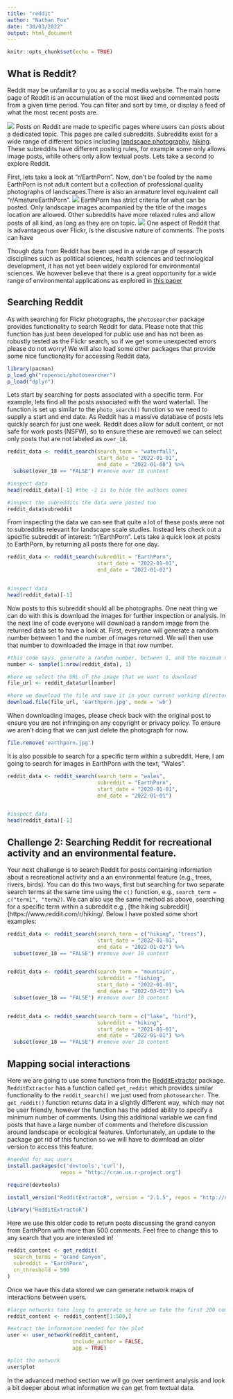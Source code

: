 ```yaml
---
title: "reddit"
author: "Nathan Fox"
date: "30/03/2022"
output: html_document
---
```


```r
knitr::opts_chunk$set(echo = TRUE)
```

## What is Reddit?

Reddit may be unfamiliar to you as a social media website. The main home page of Reddit is an accumulation of the most liked and commented posts from a given time period. You can filter and sort by time, or display a feed of what the most recent posts are.

![](C:/Users/n_fox/Documents/code/iale_workshop/tutorial_figures/Reddit.png)
Posts on Reddit are made to specific pages where users can posts about a dedicated topic. This pages are called subreddits. Subreddits exist for a wide range of different topics including [landscape photography](https://www.reddit.com/r/EarthPorn/), [hiking](https://www.reddit.com/r/hiking/). These subreddits have different posting rules, for example some only allows image posts, while others only allow textual posts. Lets take a second to explore Reddit.

First, lets take a look at "r/EarthPorn". Now, don't be fooled by the name EarthPorn is not adult content but a collection of professional quality photographs of landscapes.There is also an armature level equivalent call "r/AmatureEarthPorn".
![](C:/Users/n_fox/Documents/code/iale_workshop/tutorial_figures/EarthPorn.png)
EarthPorn has strict criteria for what can be posted. Only landscape images acompanied by the title of the images location are allowed. Other subreddits have more relaxed rules and allow posts of all kind, as long as they are on topic.
![](C:/Users/n_fox/Documents/code/iale_workshop/tutorial_figures/Ecology.png)
One aspect of Reddit that is advantageous over Flickr, is the discusive nature of comments. The posts can have 

Though data from Reddit has been used in a wide range of research disciplines such as political sciences, health sciences and technological development, it has not yet been widely explored for environmental sciences. We however believe that there is a great opportunity for a wide range of environmental applications as explored in [this paper](https://www.reddit.com/r/EarthPorn/)

## Searching Reddit 

As with searching for Flickr photographs, the `photosearcher` package provides functionality to search Reddit for data. Please note that this function has just been developed for public use and has not been as robustly tested as the Flickr search, so if we get some unexpected errors please do not worry! We will also load some other packages that provide some nice functionality for accessing Reddit data.

```r
library(pacman)
p_load_gh("ropensci/photosearcher")
p_load("dplyr")
```

Lets start by searching for posts associated with a specific term. For example, lets find all the posts associated with the word waterfall. The function is set up similar to the `photo_search()` function so we need to supply a start and end date. As Reddit has a massive database of posts lets quickly search for just one week. Reddit does allow for adult content, or not safe for work posts (NSFW), so to ensure these are removed we can select only posts that are not labeled as `over_18`.

```r
reddit_data <- reddit_search(search_term = "waterfall",
                             start_date = "2022-01-01",
                             end_date = "2022-01-08") %>% 
  subset(over_18 == "FALSE") #remove over 18 content

#inspect data
head(reddit_data)[-1] #the -1 is to hide the authors names

#inspect the subreddits the data were posted too
reddit_data$subreddit

```

From inspecting the data we can see that quite a lot of these posts were not to subreddits relevant for landscape scale studies. Instead lets check out a specific subreddit of interest: "r/EarthPorn". Lets take a quick look at posts to EarthPorn, by returning all posts there for one day.

```r
reddit_data <- reddit_search(subreddit = "EarthPorn",
                             start_date = "2022-01-01",
                             end_date = "2022-01-02")


#inspect data
head(reddit_data)[-1] 

```

Now posts to this subreddit should all be photographs. One neat thing we can do with this is download the images for further inspection or analysis. In the next line of code everyone will download a random image from the returned data set to have a look at. First, everyone will generate a random number between 1 and the number of images returned. We will then use that number to downloaded the image in that row number.

```r
#this code says, generate a random number, between 1, and the maximum number of rows in our data
number <- sample(1:nrow(reddit_data), 1)

#here we select the URL of the image that we want to download
file_url <- reddit_data$url[number]

#here we download the file and save it in your current working directory with the name earthporn.jpg
download.file(file_url, 'earthporn.jpg', mode = 'wb') 
```

When downloading images, please check back with the original post to ensure you are not infringing on any copyright or privacy policy. To ensure we aren't doing that we can just delete the photograph for now.

```r
file.remove('earthporn.jpg')
```

It is also possible to search for a specific term within a subreddit. Here, I am going to search for images in EarthPorn with the text, "Wales".

```r
reddit_data <- reddit_search(search_term = "wales",
                             subreddit = "EarthPorn",
                             start_date = "2020-01-01",
                             end_date = "2022-01-01") 


#inspect data
head(reddit_data)[-1] 
```


## Challenge 2: Searching Reddit for recreational activity and an environmental feature.

Your next challenge is to search Reddit for posts containing information about a recreational activity and a an environmental feature (e.g., trees, rivers, birds). You can do this two ways, first but searching for two separate search terms at the same time using the `c()` function, e.g., `search_term = c("term1", "term2)`. We can also use the same method as above, searching for a specific term within a subreddit e.g.,  [the hiking subreddit](https://www.reddit.com/r/hiking/. Below I have posted some short examples:

```r
reddit_data <- reddit_search(search_term = c("hiking", "trees"),
                             start_date = "2022-01-01",
                             end_date = "2022-01-02") %>% 
  subset(over_18 == "FALSE") #remove over 18 content


reddit_data <- reddit_search(search_term = "mountain",
                             subreddit = "fishing",
                             start_date = "2022-01-01",
                             end_date = "2022-03-01") %>% 
  subset(over_18 == "FALSE") #remove over 18 content


reddit_data <- reddit_search(search_term = c("lake", "bird"),
                             subreddit = "hiking",
                             start_date = "2021-01-01",
                             end_date = "2022-01-01") %>% 
  subset(over_18 == "FALSE") #remove over 18 content

```

## Mapping social interactions

Here we are going to use some functions from the [RedditExtractor](https://github.com/ivan-rivera/RedditExtractor) package. `RedditExtractor` has a function called `get_reddit` which provides similar functionality to the `reddit_search()` we just used from `photosearcher`. The `get_reddit()` function returns data in a slightly different way, which may not be user friendly, however the function has the added ability to specify a minimum number of comments. Using this additional variable we can find posts that have a large number of comments and therefore discussion around landscape or ecological features. Unfortunately, an update to the package got rid of this function so we will have to download an older version to access this feature.  

```r
#needed for mac users
install.packages(c('devtools','curl'),
                 repos = "http://cran.us.r-project.org") 

require(devtools)

install_version("RedditExtractoR", version = "2.1.5", repos = "http://cran.us.r-project.org")
```

```r
library("RedditExtractoR")
```

Here we use this older code to return posts discussing the grand canyon from EarthPorn with more than 500 comments. Feel free to change this to any search that you are interested in!

```r
reddit_content <- get_reddit(
  search_terms = "Grand Canyon",
  subreddit = "EarthPorn",
  cn_threshold = 500
)
```

Once we have this data stored we can generate network maps of interactions between users.

```r
#large networks take long to generate so here we take the first 200 comments
reddit_content <- reddit_content[1:500,] 

#extract the information needed for the plot
user <- user_network(reddit_content, 
                     include_author = FALSE, 
                     agg = TRUE)

#plot the network
user$plot
```

In the advanced method section we will go over sentiment analysis and look a bit deeper about what information we can get from textual data.
